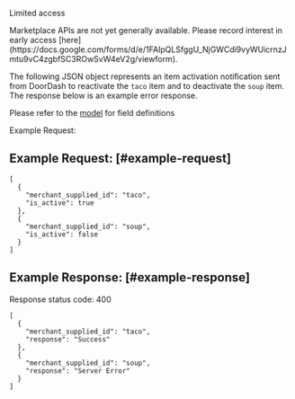 Limited access

<Warning>
Marketplace APIs are not yet generally available. Please record interest in early access [here](https://docs.google.com/forms/d/e/1FAIpQLSfggU_NjGWCdi9vyWUicrnzJmtu9vC4zgbfSC3ROwSvW4eV2g/viewform).
</Warning>

The following JSON object represents an item activation notification sent from DoorDash to reactivate the `taco` item and to deactivate the `soup` item. The response below is an example error response.

Please refer to the [model](/en-US/api/marketplace#section/ItemActivation) for field definitions

Example Request:

## Example Request: [#example-request]

```
[  
  {  
    "merchant_supplied_id": "taco",  
    "is_active": true  
  },  
  {  
    "merchant_supplied_id": "soup",  
    "is_active": false  
  }  
]  

```

## Example Response: [#example-response]

Response status code: 400

```
[  
  {  
    "merchant_supplied_id": "taco",  
    "response": "Success"  
  },  
  {  
    "merchant_supplied_id": "soup",  
    "response": "Server Error"  
  }  
]  

```

